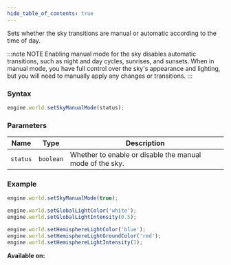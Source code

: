 ```yaml
---
hide_table_of_contents: true
---
```



Sets whether the sky transitions are manual or automatic according to the time of day.

:::note NOTE
Enabling manual mode for the sky disables automatic transitions, such as night and day cycles, sunrises, and sunsets. When in manual mode, you have full control over the sky's appearance and lighting, but you will need to manually apply any changes or transitions.
:::

### Syntax

```js
engine.world.setSkyManualMode(status);
```

### Parameters

| Name     | Type      | Description                                              |
| -------- | --------- | -------------------------------------------------------- |
| `status` | `boolean` | Whether to enable or disable the manual mode of the sky. |

### Example

```js
engine.world.setSkyManualMode(true);

engine.world.setGlobalLightColor('white');
engine.world.setGlobalLightIntensity(0.5);

engine.world.setHemisphereLightColor('blue');
engine.world.setHemisphereLightGroundColor('red');
engine.world.setHemisphereLightIntensity(1);
```

**Available on:** <ClientTag />
